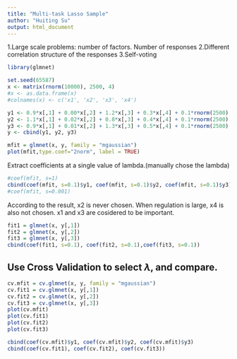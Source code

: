 ```yaml
---
title: "Multi-task Lasso Sample"
author: "Huiting Su"
output: html_document
---
```


1.Large scale problems: number of factors. Number of responses
2.Different correlation structure of the responses
3.Self-voting

```r
library(glmnet)
```

```r
set.seed(65587)
x <- matrix(rnorm(10000), 2500, 4)
#x <- as.data.frame(x)
#colnames(x) <- c('x1', 'x2', 'x3', 'x4')

y1 <- 0.9*x[,1] + 0.00*x[,2] + 1.2*x[,3] + 0.3*x[,4] + 0.1*rnorm(2500)
y2 <- 1.1*x[,1] + 0.02*x[,2] + 0.8*x[,3] + 0.4*x[,4] + 0.1*rnorm(2500)
y3 <- 0.9*x[,1] + 0.01*x[,2] + 1.3*x[,3] + 0.5*x[,4] + 0.1*rnorm(2500)
y <- cbind(y1, y2, y3)
```

```r
mfit = glmnet(x, y, family = "mgaussian")
plot(mfit,type.coef="2norm", label = TRUE)
```

Extract coefficients at a single value of lambda.(manually chose the lambda)
```r
#coef(mfit, s=1)  
cbind(coef(mfit, s=0.1)$y1, coef(mfit, s=0.1)$y2, coef(mfit, s=0.1)$y3)    
#coef(mfit, s=0.001)
```
According to the result, x2 is never chosen. When regulation is large, x4 is also not chosen. x1 and x3 are cosidered to be important. 

```r
fit1 = glmnet(x, y[,1])
fit2 = glmnet(x, y[,2])
fit3 = glmnet(x, y[,3])
cbind(coef(fit1, s=0.1), coef(fit2, s=0.1),coef(fit3, s=0.1))  
```


## Use Cross Validation to select $\lambda$, and compare.
```r
cv.mfit = cv.glmnet(x, y, family = "mgaussian")
cv.fit1 = cv.glmnet(x, y[,1])
cv.fit2 = cv.glmnet(x, y[,2])
cv.fit3 = cv.glmnet(x, y[,3])
plot(cv.mfit)
plot(cv.fit1)
plot(cv.fit2)
plot(cv.fit3)
```

```r
cbind(coef(cv.mfit)$y1, coef(cv.mfit)$y2, coef(cv.mfit)$y3)
cbind(coef(cv.fit1), coef(cv.fit2), coef(cv.fit3))
```




